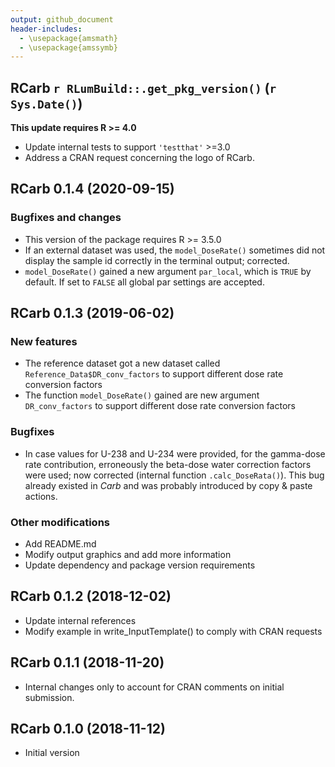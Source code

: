 ```yaml
---
output: github_document
header-includes:
  - \usepackage{amsmath}
  - \usepackage{amssymb}
---
```

  <!-- NEWS.md was auto-generated by NEWS.Rmd. Please DO NOT edit by hand!-->

## RCarb `r RLumBuild::.get_pkg_version()` (`r Sys.Date()`)

**This update requires R >= 4.0**

* Update internal tests to support `'testthat'` >=3.0
* Address a CRAN request concerning the logo of RCarb.

## RCarb 0.1.4 (2020-09-15)

### Bugfixes and changes

* This version of the package requires R >= 3.5.0
* If an external dataset was used, the `model_DoseRate()` sometimes did not display the
sample id correctly in the terminal output; corrected.
* `model_DoseRate()` gained a new argument `par_local`, which is `TRUE` by default. If 
set to `FALSE` all global par settings are accepted.

## RCarb 0.1.3 (2019-06-02)

### New features 
* The reference dataset got a new dataset called `Reference_Data$DR_conv_factors` to support 
different dose rate conversion factors
* The function `model_DoseRate()` gained are new argument `DR_conv_factors` to support 
different dose rate conversion factors

### Bugfixes

* In case values for U-238 and U-234 were provided, for the gamma-dose rate contribution, 
erroneously the beta-dose water correction factors were used; 
now corrected (internal function `.calc_DoseRata()`). This bug already existed in *Carb* and was probably introduced by copy & paste actions. 

### Other modifications

* Add README.md
* Modify output graphics and add more information
* Update dependency and package version requirements

## RCarb 0.1.2 (2018-12-02)

* Update internal references
* Modify example in write_InputTemplate() to comply with CRAN requests

## RCarb 0.1.1 (2018-11-20)

* Internal changes only to account for CRAN comments on initial submission.

## RCarb 0.1.0 (2018-11-12)

* Initial version
